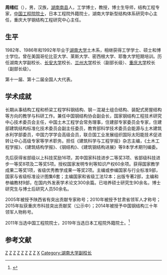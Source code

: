 '''周绪红'''（{{bd|1956年|6月|}}），男，汉族，[[湖南省|湖南]][[南县|南县]]人，工学博士，教授，博士生导师，结构工程专家，[[中国工程院院士|中国工程院院士]]，日本工程院外籍院士，湖南大学新型结构体系研究中心主任，重庆大学钢结构工程研究中心主任。

== 生平 ==
1982年、1986年和1992年毕业于[[湖南大学|湖南大学]]土木系，相继获得工学学士、硕士和博士学位。曾在美国哥伦比亚大学、莱斯大学、密西根大学、耶鲁大学短期培训。历任湖南大学副校长、[[长安大学|长安大学]]校长、[[兰州大学|兰州大学]]校长（副部长级）、[[重庆大学|重庆大学]]校长（副部长级）。

第十一届、第十二届全国人大代表。

== 学术成就 ==
长期从事结构工程和桥梁工程学科钢结构、钢－混凝土组合结构、装配式房屋结构等方向的教学与科研工作。兼任中国钢结构协会副会长，国家钢结构工程技术研究中心技术委员会主任，中国土木工程学会常务理事，住建部专家委员会专家，住建部建筑结构标准化技术委员会副主任委员，教育部科学技术委员会能源与土木建筑水利学部委员，中国力学学会高级会员，联合国工业发展组织国际太阳能技术促进转让中心高级专家等学术职务。担任《建筑科学与工程学报》杂志主编，《土木工程学报》、《建筑结构学报》、《钢结构》、《建筑钢结构进展》等9本学术期刊编委。

先后获得省部级以上科技奖励16项，其中国家科技进步二等奖3项、省部级科技进步一等奖8项及二等奖5项。授权国家发明专利等知识产权60余项。获得国家教学成果二等奖1项，省级优秀教学成果一等奖2项。主编或参编国家与行业标准9部，国家与省级标准设计图集6套；主编国家和省级工法12本；出版专著2部，主编和参编教材9部，在国内外发表学术论文300余篇。已培养硕士研究生90余名，博士研究生与博士后研究人员50余名。

2005年被授予陕西省有突出贡献专家称号；2010年被授予甘肃省领军人才称号；2015年拟获重庆市科技突出贡献奖（公示中）；2014年被授予中国钢结构三十年领军人物称号。

2011年当选中国工程院院士，2019年当选日本工程院外籍院士。<ref>{{Cite web|title=周绪红院士湖南大学新型结构体系研究中心|url=http://zhouxuhong.com/team/member|accessdate=2019-11-15|work=zhouxuhong.com|archive-date=2019-11-15|archive-url=https://web.archive.org/web/20191115083642/http://zhouxuhong.com/team/member|dead-url=no}}</ref>
== 参考文献 ==
<references/>
{{start box}}
{{s-edu}}
{{s-before|[[陈荫三|陈荫三]]}}
{{s-title|[[长安大学|长安大学]]校长|2002年5月-2006年7月}}
{{s-after|[[马建|马建]]}}
{{s-before|[[李发伸|李发伸]]}}
{{s-title|[[兰州大学|兰州大学]]校长|2006年6月-2013年6月24日}}
{{s-after|[[王乘|王乘]]}}
{{s-before|[[林建华|林建华]]}}
{{s-title|[[重庆大学|重庆大学]]校长|2013年6月-2018年1月}}
{{s-after|[[张宗益|张宗益]]}}
{{end box}}

{{中国工程院土木、水利与建筑工程学部院士}}


[[Category:中国土木工程师|Z]]
[[Category:中国工程院土木、水利与建筑工程学部院士|Z]]
[[Category:湖南大学校友|Z]]
[[Category:湖南大学教授|Z]]
[[Category:长安大学校长|Z]]
[[Category:兰州大学校长|Z]]
[[Category:重庆大学校长|Z]]
[[Category:南县人|Z]]
[[Category:周姓|X]]
[[Category:湖南大学副校长|Category:湖南大学副校长]]